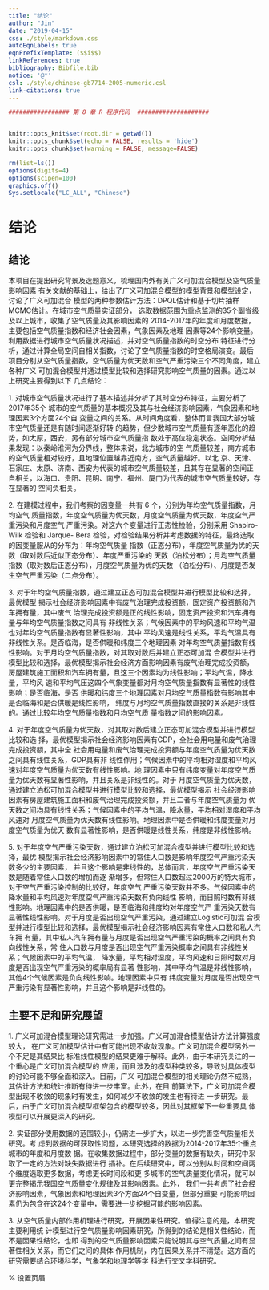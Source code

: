 ```yaml
---
title: "结论"
author: "Jin"
date: "2019-04-15"
css: ./style/markdown.css
autoEqnLabels: true
eqnPrefixTemplate: ($$i$$)
linkReferences: true
bibliography: Bibfile.bib
notice: '@*'
csl: ./style/chinese-gb7714-2005-numeric.csl
link-citations: true
---
```


```r

################# 第 8 章 R 程序代码  ####################


knitr::opts_knit$set(root.dir = getwd())
knitr::opts_chunk$set(echo = FALSE, results = 'hide')
knitr::opts_chunk$set(warning = FALSE, message=FALSE)
```

```r
rm(list=ls())
options(digits=4)
options(scipen=100)
graphics.off()
Sys.setlocale("LC_ALL", "Chinese")
```

# 结论

## 结论

本项目在提出研究背景及选题意义，梳理国内外有关广义可加混合模型及空气质量影响因素
有关文献的基础上，给出了广义可加混合模型的模型背景和模型设定，讨论了广义可加混合
模型的两种参数估计方法：DPQL估计和基于切片抽样MCMC估计。在城市空气质量实证部分，
选取数据范围为重点监测的35个副省级及以上城市，收集了空气质量及其影响因素的
2014-2017年的年度和月度数据，主要包括空气质量指数和经济社会因素，气象因素及地理
因素等24个影响变量。利用数据进行城市空气质量状况描述，并对空气质量指数的时空分布
特征进行分析，通过计算全局空间自相关指数，讨论了空气质量指数的时空格局演变。最后
项目分别从空气质量指数，空气质量为优天数和空气严重污染三个不同角度，建立各种广义
可加混合模型并通过模型比较和选择研究影响空气质量的因素。通过以上研究主要得到以下
几点结论：

1\. 对城市空气质量状况进行了基本描述并分析了其时空分布特征，主要分析了2017年35个
城市的空气质量的基本概况及其与社会经济影响因素，气象因素和地理因素3个方面24个自
变量之间的关系。从时间角度看，整体而言我国大部分城市空气质量还是有随时间逐渐好转
的趋势，但少数城市空气质量有逐年恶化的趋势，如太原，西安，另有部分城市空气质量指
数处于高位稳定状态。空间分析结果发现：以秦岭淮河为分界线，整体来说，北方城市的空
气质量较差，南方城市的空气质量相对较好，且地理位置越靠近南方，空气质量越好。以北
京、天津、石家庄、太原、济南、西安为代表的城市空气质量较差，且其存在显著的空间正
自相关，以海口、贵阳、昆明、南宁、福州、厦门为代表的城市空气质量较好，存在显著的
空间负相关。

2\. 在建模过程中，我们考察的因变量一共有 6 个，分别为年均空气质量指数，月均空气
质量指数，年度空气质量为优天数，月度空气质量为优天数，年度空气严重污染和月度空气
严重污染。对这六个变量进行正态性检验，分别采用 Shapiro-Wilk 检验和 Jarque- Bera
检验，对检验结果分析并考虑数据的特征，最终选取的因变量服从的分布为：年均空气质量
指数（正态分布），年度空气质量为优的天数（取对数后近似正态分布）、年度严重污染的
天数（泊松分布）；月均空气质量指数（取对数后正态分布），月度空气质量为优的天数
（泊松分布）、月度是否发生空气严重污染（二点分布）。

3\. 对于年均空气质量指数，通过建立正态可加混合模型并进行模型比较和选择，最优模型
揭示社会经济影响因素中有废气治理完成投资额，固定资产投资额和汽车拥有量，其中废气
治理完成投资额是正的线性影响，固定资产投资和汽车拥有量与年均空气质量指数之间具有
非线性关系；气候因素中的平均风速和平均气温也对年均空气质量指数有显著性影响，其中
平均风速是线性关系，平均气温具有非线性关系。是否临海，是否供暖和纬度三个地理因素
对年均空气质量指数有线性影响。对于月均空气质量指数，对其取对数后并建立正态可加混
合模型并进行模型比较和选择，最优模型揭示社会经济方面影响因素有废气治理完成投资额，
房屋建筑施工面积和汽车拥有量，且这三个因素均为线性影响；平均气温，降水量，平均风
速和平均气压这四个气象变量都对月均空气质量指数有显著性的线性影响；是否临海，是否
供暖和纬度三个地理因素对月均空气质量指数有影响其中是否临海和是否供暖是线性影响，
纬度与月均空气质量指数直接的关系是非线性的。通过比较年均空气质量指数和月均空气质
量指数之间的影响因素。

4\. 对于年度空气质量为优天数，对其取对数后建立正态可加混合模型并进行模型比较和选
择，最优模型揭示社会经济影响因素有GDP，全社会用电量和废气治理完成投资额，其中全
社会用电量和废气治理完成投资额与年度空气质量为优天数之间具有线性关系，GDP具有非
线性作用；气候因素中的平均相对湿度和平均风速对年度空气质量为优天数有线性影响。地
理因素中只有纬度变量对年度空气质量为优天数有显著性影响，并且关系是非线性的。对于
月度空气质量为优天数，通过建立泊松可加混合模型并进行模型比较和选择，最优模型揭示
社会经济影响因素有房屋建筑施工面积和废气治理完成投资额，并且二者与年度空气质量为
优天数之间均具有线性关系；气候因素中的平均气温，降水量，平均相对湿度和平均风速对
月度空气质量为优天数有线性影响。地理因素中是否供暖和纬度变量对月度空气质量为优天
数有显著性影响，是否供暖是线性关系，纬度是非线性影响。

5\. 对于年度空气严重污染天数，通过建立泊松可加混合模型并进行模型比较和选择，最优
模型揭示社会经济影响因素中的常住人口数是影响年度空气严重污染天数多少的主要因素，
并且这个影响是非线性的，总体而言，年度空气严重污染天数是随着常住人口数的增加而逐
渐增多，但常住人口数超过2000万的特大城市，对于空气严重污染控制的比较好，年度空气
严重污染天数并不多。气候因素中的降水量和平均风速对年度空气严重污染天数有负向线性
影响，而日照时数有非线性影响。地理因素中的是否供暖，是否临海和纬度均对年度空气严
重污染天数有显著性线性影响。对于月度是否出现空气严重污染，通过建立Logistic可加混
合模型并进行模型比较和选择，最优模型揭示社会经济影响因素有常住人口数和私人汽车拥
有量，其中私人汽车拥有量与月度是否出现空气严重污染的概率之间具有负向线性关系，常
住人口数与月度是否出现空气严重污染概率之间具有非线性关系；气候因素中的平均气温，
降水量，平均相对湿度，平均风速和日照时数对月度是否出现空气严重污染的概率局有显著
性影响，其中平均气温是非线性影响，其他4个气候因素是负向线性影响。地理因素中只有
纬度变量对月度是否出现空气严重污染有显著性影响，并且这个影响是非线性的。

## 主要不足和研究展望

1\. 广义可加混合模型理论研究需进一步加强。广义可加混合模型估计方法计算强度较大，
在广义可加模型估计中有可能出现不收敛现象。广义可加混合模型另外一个不足是其结果比
标准线性模型的结果更难于解释。此外，由于本研究关注的一个重心是广义可加混合模型的
应用，而且涉及的模型种类较多，导致对具体模型的讨论可能不够全面和深入。目前，广义
可加混合模型的相关理论仍然不成熟，其估计方法和统计推断有待进一步丰富。此外，在目
前算法下，广义可加混合模型出现不收敛的现象时有发生，如何减少不收敛的发生也有待进
一步研究。最后，由于广义可加混合模型框架包含的模型较多，因此对其框架下一些重要具
体模型可以开展更深入的研究。

2\. 实证部分使用数据的范围较小，仍需进一步扩大，以进一步完善空气质量相关研究。考
虑到数据的可获取性问题，本研究选择的数据为2014-2017年35个重点城市的年度和月度数
据。在收集数据过程中，部分变量的数据有缺失，研究中采取了一定的方法对缺失数据进行
插补。在后续研究中，可以分别从时间和空间两个维度选取更多数据，考虑更长时间段和更
多城市的空气质量变化情况，就可以更完整揭示我国空气质量变化规律及其影响因素。此外，
我们一共考虑了社会经济影响因素，气象因素和地理因素3个方面24个自变量，但部分重要
可能影响因素仍为包含在这24个变量中，需要进一步挖掘可能的影响因素。

3\. 从空气质量内部作用机理进行研究，开展因果性研究。值得注意的是，本研究主要利用统
计模型进行空气质量影响因素研究，所得到的结论是相关性结论，而不是因果性结论，也即
得到的空气质量影响因素只能说明其与空气质量之间有显著性相关关系，而它们之间的具体
作用机制，内在因果关系并不清楚。这方面的研究需要结合环境科学，气象学和地理学等学
科进行交叉学科研究。






\cleardoublepage

\pagestyle{emptypage}

\renewcommand{\chapterlabel}{\bibname}    % 设置页眉

<!-- # 参考文献 {-} -->
[//]: # (\bibliography{Bibfile})

